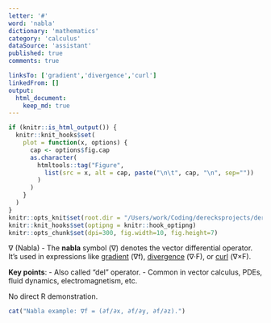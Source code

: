 ```yaml
---
letter: '#'
word: 'nabla'
dictionary: 'mathematics'
category: 'calculus'
dataSource: 'assistant'
published: true
comments: true

linksTo: ['gradient','divergence','curl']
linkedFrom: []
output:
  html_document:
    keep_md: true
---
```


```r
if (knitr::is_html_output()) {
  knitr::knit_hooks$set(
    plot = function(x, options) {
      cap <- options$fig.cap
      as.character(
        htmltools::tag("Figure",
          list(src = x, alt = cap, paste("\n\t", cap, "\n", sep=""))
        )
      )
    }
  )
}
knitr::opts_knit$set(root.dir = "/Users/work/Coding/derecksprojects/derecksnotes.com-playground/derecksnotes.com/client/src/app/dictionaries/mathematics/definitions")
knitr::knit_hooks$set(optipng = knitr::hook_optipng)
knitr::opts_chunk$set(dpi=300, fig.width=10, fig.height=7)
```

<a id="nabla">∇ (Nabla)</a> - The **nabla** symbol (∇) denotes the vector differential operator. It’s used in expressions like [gradient](#gradient) (∇f), [divergence](#divergence) (∇·F), or [curl](#curl) (∇×F).

**Key points**:
- Also called “del” operator.
- Common in vector calculus, PDEs, fluid dynamics, electromagnetism, etc.

No direct R demonstration.  
```r
cat("Nabla example: ∇f = (∂f/∂x, ∂f/∂y, ∂f/∂z).")
```
